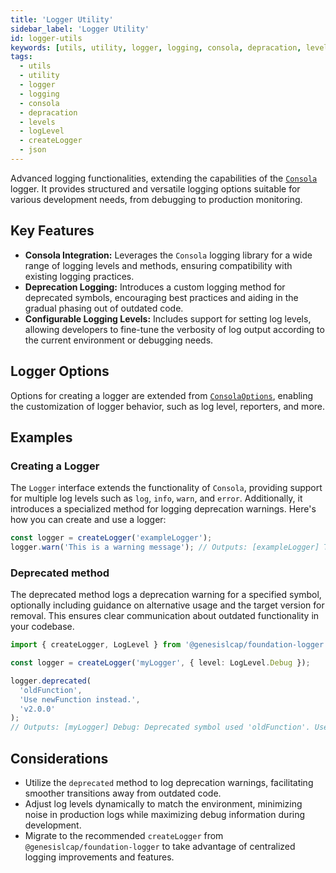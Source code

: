 ```yaml
---
title: 'Logger Utility'
sidebar_label: 'Logger Utility'
id: logger-utils
keywords: [utils, utility, logger, logging, consola, depracation, levels, logLevel, createLogger, json]
tags:
  - utils
  - utility
  - logger
  - logging
  - consola
  - depracation
  - levels
  - logLevel
  - createLogger
  - json
---
```


Advanced logging functionalities, extending the capabilities of the [`Consola`](https://github.com/unjs/consola) logger. It provides structured and versatile logging options suitable for various development needs, from debugging to production monitoring.

## Key Features

- **Consola Integration:** Leverages the `Consola` logging library for a wide range of logging levels and methods, ensuring compatibility with existing logging practices.
- **Deprecation Logging:** Introduces a custom logging method for deprecated symbols, encouraging best practices and aiding in the gradual phasing out of outdated code.
- **Configurable Logging Levels:** Includes support for setting log levels, allowing developers to fine-tune the verbosity of log output according to the current environment or debugging needs.

## Logger Options

Options for creating a logger are extended from [`ConsolaOptions`](https://github.com/unjs/consola/blob/main/src/types.ts), enabling the customization of logger behavior, such as log level, reporters, and more.

## Examples 

### Creating a Logger

The `Logger` interface extends the functionality of `Consola`, providing support for multiple log levels such as `log`, `info`, `warn`, and `error`. Additionally, it introduces a specialized method for logging deprecation warnings. Here's how you can create and use a logger:

```typescript
const logger = createLogger('exampleLogger');
logger.warn('This is a warning message'); // Outputs: [exampleLogger] This is a warning message
```

### Deprecated method

The deprecated method logs a deprecation warning for a specified symbol, optionally including guidance on alternative usage and the target version for removal. This ensures clear communication about outdated functionality in your codebase.

```typescript
import { createLogger, LogLevel } from '@genesislcap/foundation-logger';

const logger = createLogger('myLogger', { level: LogLevel.Debug });

logger.deprecated(
  'oldFunction', 
  'Use newFunction instead.', 
  'v2.0.0'
);
// Outputs: [myLogger] Debug: Deprecated symbol used 'oldFunction'. Use 'newFunction' instead. Will be removed in version v2.0.0.
```

## Considerations

- Utilize the `deprecated` method to log deprecation warnings, facilitating smoother transitions away from outdated code.
- Adjust log levels dynamically to match the environment, minimizing noise in production logs while maximizing debug information during development.
- Migrate to the recommended `createLogger` from `@genesislcap/foundation-logger` to take advantage of centralized logging improvements and features.
